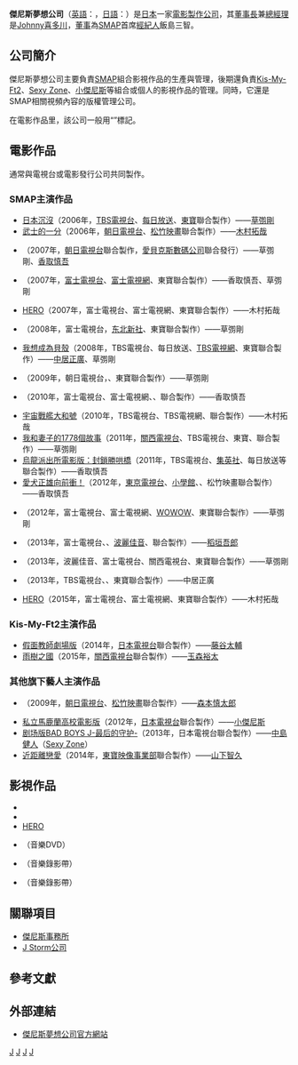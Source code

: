 {{onesource|time=2018-12-11T13:19:47+00:00}}
{{Infobox company
| name = 傑尼斯夢想公司
| name_en = J dream Inc.
| logo = File:J Dream Inc Logo.gif
| logo_size = 120px
| logo_caption = 傑尼斯夢想公司商標
| type = [[私人公司|私人公司]]
| native_name = 株式会社ジェイ・ドリーム
| native_name_lang = ja
| foundation = {{Start date and age|df=yes|2005|06|17}}<ref>{{cite web|author1=J Dream公司官方|title=公司簡介|url=http://www.j-dream-j.co.jp/company.html|accessdate=2016-08-28|deadurl=yes|archiveurl=https://web.archive.org/web/20160828094307/http://www.j-dream-j.co.jp/company.html|archivedate=2016-08-28}}</ref>
| defunct = <!-- {{End date|YYYY|MM|DD}} -->
| location = {{JPN}}[[東京都|東京都]][[港區_(東京都)|港區]][[赤坂|赤坂]]<br />九丁目5-27乃木坂{{lang|ja|ミツワ}}大廈
| chairman = [[傑尼斯·喜多川|傑尼斯·喜多川]]
| GM = 傑尼斯·喜多川
| key_people = [[飯島三智|飯島三智]]
| industry = [[影視|影視產業]]
| products = [[電影|電影]]
| net_income = 2400萬日元<small>（2013年）</small>
| assets = 10.84億日元
| equity = 8.7億日元
| homepage = {{URL|www.j-dream-j.co.jp/}}
}}

'''傑尼斯夢想公司'''（[[英語|英語]]：{{lang|en|'''J dream Inc.'''}}，[[日本語|日語]]：{{lang|ja|'''株式会社ジェイ・ドリーム'''}}）是[[日本|日本]]一家[[电影制片厂|電影製作公司]]，其[[董事長|董事長]]兼[[總經理|總經理]]是[[Johnny喜多川|Johnny喜多川]]，[[董事|董事]]為[[SMAP|SMAP]]首席[[經紀人|經紀人]]飯島三智。

== 公司簡介 ==
傑尼斯夢想公司主要負責[[SMAP|SMAP]]組合影視作品的生產與管理，後期還負責[[Kis-My-Ft2|Kis-My-Ft2]]、[[Sexy_Zone|Sexy Zone]]、[[小傑尼斯|小傑尼斯]]等組合或個人的影視作品的管理。同時，它還是SMAP相關視頻內容的版權管理公司。

在電影作品里，該公司一般用“{{lang|en|'''J-dream'''}}”標記。

== 電影作品 ==
通常與電視台或電影發行公司共同製作。

=== SMAP主演作品 ===
* [[日本沉沒|日本沉沒]]（2006年，[[TBS電視台|TBS電視台]]、[[每日放送|每日放送]]、[[東寶|東寶]]聯合製作）——[[草彅剛|草彅剛]]
* [[武士的一分|武士的一分]]（2006年，[[朝日電視台|朝日電視台]]、[[松竹映畫|松竹映畫]]聯合製作）——[[木村拓哉|木村拓哉]]
* {{Link-ja|木偶迷城|ストリングス〜愛と絆の旅路〜}}（2007年，[[朝日電視台|朝日電視台]]聯合製作，[[愛貝克斯數碼公司|愛貝克斯數碼公司]]聯合發行）——草彅剛、[[香取慎吾|香取慎吾]]
* {{Link-ja|西遊記 (2007年電影)|西遊記 (2007年の映画)|西遊記}}（2007年，[[富士電視台|富士電視台]]、[[富士電視網|富士電視網]]、東寶聯合製作）——香取慎吾、草彅剛
* [[HERO_(2007年電影)|HERO]]（2007年，富士電視台、富士電視網、東寶聯合製作）——木村拓哉
* {{Link-ja|山的那邊，德市之戀|山のあなた〜徳市の恋〜}}（2008年，富士電視台，[[东北新社|东北新社]]、東寶聯合製作）——草彅剛
* [[我想成為貝殼|我想成為貝殼]]（2008年，TBS電視台、每日放送、[[日本新聞網_(TBS)|TBS電視網]]、東寶聯合製作）——[[中居正廣|中居正廣]]、草彅剛
* {{Link-ja|無名的戀歌|BALLAD 名もなき恋のうた}}（2009年，朝日電視台，{{Link-ja|機器人傳播公司|ロボット (企業)}}、東寶聯合製作）——草彅剛
* {{Link-ja|最後的座頭市|座頭市 THE LAST}}（2010年，富士電視台、富士電視網、{{lang|en|SEDIC International}}、{{lang|ja|セルロイドドリームスと}}聯合製作）——香取慎吾
* [[SPACE_BATTLESHIP_大和號|宇宙戰艦大和號]]（2010年，TBS電視台、TBS電視網、{{lang|ja|などと}}聯合製作）——木村拓哉
* [[我和妻子的1778個故事|我和妻子的1778個故事]]（2011年，[[關西電視台|關西電視台]]、TBS電視台、東寶、{{Link-ja|星塵映畫|スターダストピクチャーズ}}聯合製作）——草彅剛
* [[烏龍派出所電影版：封鎖勝哄橋|烏龍派出所電影版：封鎖勝哄橋]]（2011年，TBS電視台、[[集英社|集英社]]、每日放送等聯合製作）——香取慎吾
* [[愛犬正雄向前衝！|愛犬正雄向前衝！]]（2012年，[[東京電視台|東京電視台]]、[[小學館|小學館]]、{{lang|ja|シネバザール}}、松竹映畫聯合製作）——香取慎吾
* {{Link-ja|任俠看護|任侠ヘルパー}}（2012年，富士電視台、富士電視網、[[WOWOW|WOWOW]]、東寶聯合製作）——草彅剛
* {{Link-ja|櫻，重逢的加奈子|桜、ふたたびの加奈子}}（2013年，富士電視台、{{Link-ja|博報堂DY傳媒合夥公司|博報堂DYメディアパートナーズ}}、[[波麗佳音|波麗佳音]]、{{Link-ja|博報堂DY影音公司|博報堂DYミュージック&ピクチャーズ}}聯合製作）——[[稻垣吾郎|稻垣吾郎]]
* {{Link-ja|中學生圓山|中学生円山}}（2013年，波麗佳音、富士電視台、關西電視台、東寶聯合製作）——草彅剛
* {{Link-ja|ATARU電影版|劇場版 ATARU THE FIRST LOVE & THE LAST KILL}}（2013年，TBS電視台、{{lang|ja|シネバザール}}、東寶聯合製作）——中居正廣
* [[HERO_(2015年電影)|HERO]]（2015年，富士電視台、富士電視網、東寶聯合製作）——木村拓哉

=== Kis-My-Ft2主演作品 ===
* [[假面教師劇場版|假面教師劇場版]]（2014年，[[日本電視台|日本電視台]]聯合製作）——[[藤谷太輔|藤谷太輔]]
* [[雨樹之國|雨樹之國]]（2015年，[[關西電視台|關西電視台]]聯合製作）——[[玉森裕太|玉森裕太]]

=== 其他旗下藝人主演作品 ===
* {{Link-ja|雪王子：禁戀的旋律|スノープリンス 禁じられた恋のメロディ}}（2009年，[[朝日電視台|朝日電視台]]、[[松竹映畫|松竹映畫]]聯合製作）——[[森本慎太郎|森本慎太郎]]
* [[私立馬鹿蘭高校|私立馬鹿蘭高校電影版]]（2012年，[[日本電視台|日本電視台]]聯合製作）——[[小傑尼斯|小傑尼斯]]
* [[剧场版BAD_BOYS_J-最后的守护-|剧场版BAD BOYS J-最后的守护-]]（2013年，日本電視台聯合製作）——[[中島健人|中島健人]]（[[Sexy_Zone|Sexy Zone]]）
* [[近距離戀愛|近距離戀愛]]（2014年，[[東寶映畫|東寶映像事業部]]聯合製作）——[[山下智久|山下智久]]

== 影視作品 ==
* {{Link-ja|木偶迷城|ストリングス〜愛と絆の旅路〜}}
* {{Link-ja|西遊記 (2007年電影)|西遊記 (2007年の映画)|西遊記}}
* [[HERO_(2007年電影)|HERO]]
* {{Link-ja|YOSHIO -NEW MEMBER-|YOSHIO -NEW MEMBER-}}（音樂DVD）
* {{Link-ja|棚からぼたもち|棚からぼたもち}}（音樂錄影帶）
* {{Link-ja|てぃーてぃーてぃーてれって てれてぃてぃてぃ 〜だれのケツ〜|てぃーてぃーてぃーてれって てれてぃてぃてぃ 〜だれのケツ〜}}（音樂錄影帶）

== 關聯項目 ==
* [[傑尼斯事務所|傑尼斯事務所]]
* [[J_Storm|J Storm公司]]

== 參考文獻 ==
{{Reflist}}

== 外部連結 ==
* [https://web.archive.org/web/20160828073743/http://www.j-dream-j.co.jp/index.html 傑尼斯夢想公司官方網站]{{ja}}

{{SMAP}}
{{傑尼斯事務所}}

[[Category:傑尼斯事務所相關組織|J]]
[[Category:港區公司_(東京都)|J]]
[[Category:日本電影公司|J]]
[[Category:2005年成立的公司|J]]